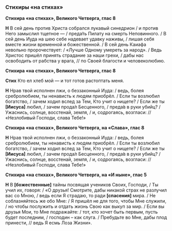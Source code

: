 ### Стихиры «на стихах»

**Стихира «на стихах», Великого Четверга, глас 8**

**Н** В сей день против Христа собрался лукавый синедрион / и против Него замыслил тщетное — / преда́ть Пилату на смерть Неповинного. / В сей день Иуда на шею себе надевает удавку наживы, / лишая себя вместе жизни временной и божественной. / В сей день Каиафа невольно пророчествует: / «Лучше Одному умереть за народ». / Ведь Христос пришёл принять страдание за наши грехи, / дабы нас освободить от рабства у врага, // по Своей благости и человеколюбию.

**Стихира «на стихах», Великого Четверга, глас 8**

**Стих** Кто ел хлеб мой — и тот готов растоптать меня.

**Н** Нрав твой исполнен лжи, о беззаконный Иуда: / ведь, болея сребролюбием, ты ненависть к людям приобрёл. / Если ты возлюбил богатство, / зачем ходил вслед за Тем, Кто учит о нищете? / Если же ты **[**Иисуса**]** любил, / зачем прода́л Бесценного, / преда́в в руки убийц? / Ужаснись, солнце, восстенай, земля, / и, содрогаясь, возгласи: // «Незлобивый Господи, слава Тебе!»

**Стихира «на стихах», Великого Четверга, на «Слава», глас 8**

**Н** Нрав твой исполнен лжи, о беззаконный Иуда: / ведь, болея сребролюбием, ты ненависть к людям приобрёл. / Если ты возлюбил богатство, / зачем ходил вслед за Тем, Кто учит о нищете? / Если же ты **[**Иисуса**]** любил, / зачем прода́л Бесценного, / преда́в в руки убийц? / Ужаснись, солнце, восстенай, земля, / и, содрогаясь, возгласи: // «Незлобивый Господи, слава Тебе!»

**Стихира «на стихах», Великого Четверга, на «И ныне», глас 5**

**Н** В **[**божественные**]** тайны посвящая учеников Своих, Господи, / Ты учил их, говоря: / «О друзья! Смотрите, дабы никакой страх не разлучил вас со Мною, / ведь если Я страдаю, то ради **[**спасения**]** мира. / Не соблазняйтесь же обо Мне: / Я пришёл не для того, чтобы Мне служили, / но чтобы послужить и отдать жизнь Свою как выкуп за мир. / Если вы друзья Мои, то Мне подражайте: / тот, кто хочет быть первым, пусть будет последним, / господин – как слуга. / Пребудьте во Мне, дабы плод принести, // ведь Я есмь Лоза Жизни».
